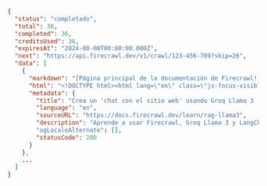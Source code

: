 ```json Completado
{
  "status": "completado",
  "total": 36,
  "completed": 36,
  "creditsUsed": 36,
  "expiresAt": "2024-00-00T00:00:00.000Z",
  "next": "https://api.firecrawl.dev/v1/crawl/123-456-789?skip=26",
  "data": [
    {
      "markdown": "[Página principal de la documentación de Firecrawl![logo claro](https://mintlify.s3-us-west-1.amazonaws.com/firecrawl/logo/light.svg)!...",
      "html": "<!DOCTYPE html><html lang=\"en\" class=\"js-focus-visible lg:[--scroll-mt:9.5rem]\" data-js-focus-visible=\"\">...",
      "metadata": {
        "title": "Crea un 'chat con el sitio web' usando Groq Llama 3 | Firecrawl",
        "language": "en",
        "sourceURL": "https://docs.firecrawl.dev/learn/rag-llama3",
        "description": "Aprende a usar Firecrawl, Groq Llama 3 y LangChain para crear un bot de 'chat con tu sitio web'."
        "ogLocaleAlternate": [],
        "statusCode": 200
      }
    },
    ...
  ]
}
```
